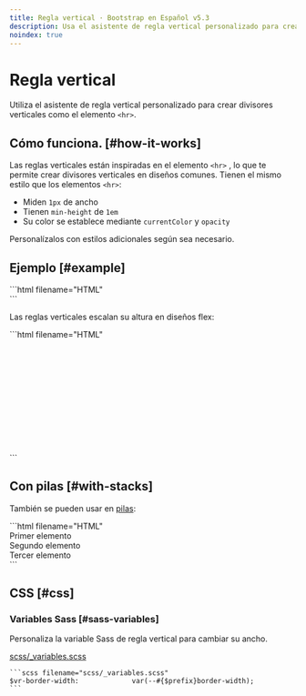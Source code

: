 ```yaml
---
title: Regla vertical · Bootstrap en Español v5.3
description: Usa el asistente de regla vertical personalizado para crear divisores verticales como el elemento <hr>.
noindex: true
---
```


# Regla vertical

Utiliza el asistente de regla vertical personalizado para crear divisores verticales como el elemento `<hr>`.

<MainBanner />

Cómo funciona. [#how-it-works]
-------------------------------

Las reglas verticales están inspiradas en el elemento `<hr>` , lo que te permite crear divisores verticales en diseños comunes. Tienen el mismo estilo que los elementos `<hr>`:

* Miden `1px` de ancho
* Tienen `min-height` de `1em`
* Su color se establece mediante `currentColor` y `opacity`

Personalízalos con estilos adicionales según sea necesario.

Ejemplo [#example]
-------------------

<DemoIframe path="/demos/bootstrap/5.3/helpers/vertical-rule/example-1.html">
    ```html filename="HTML"
    <div class="vr"></div>
    ```
</DemoIframe>

Las reglas verticales escalan su altura en diseños flex:

<DemoIframe path="/demos/bootstrap/5.3/helpers/vertical-rule/example-2.html">
    ```html filename="HTML"
    <div class="d-flex" style="height: 200px;">
        <div class="vr"></div>
    </div>
    ```
</DemoIframe>

Con pilas [#with-stacks]
-------------------------

También se pueden usar en [pilas](/bootstrap/5.3/helpers/stacks/):

<DemoIframe path="/demos/bootstrap/5.3/helpers/vertical-rule/with-stacks.html">
    ```html filename="HTML"
    <div class="hstack gap-3">
        <div class="p-2">Primer elemento</div>
        <div class="p-2 ms-auto">Segundo elemento</div>
        <div class="vr"></div>
        <div class="p-2">Tercer elemento</div>
    </div>
    ```
</DemoIframe>

CSS [#css]
-----------

### Variables Sass [#sass-variables]

Personaliza la variable Sass de regla vertical para cambiar su ancho.

[scss/_variables.scss](https://github.com/twbs/bootstrap/blob/v5.3.2/scss/_variables.scss)

    ```scss filename="scss/_variables.scss"
    $vr-border-width:             var(--#{$prefix}border-width);
    ```